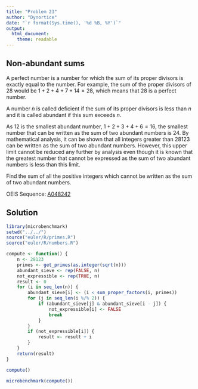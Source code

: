 ```yaml
---
title: "Problem 23"
author: "Dynortice"
date: "`r format(Sys.time(), '%d %B, %Y')`"
output:
  html_document:
    theme: readable
---
```

## Non-abundant sums

A perfect number is a number for which the sum of its proper divisors is exactly equal to the number. For example, the sum of the proper divisors of $28$ would be $1 + 2 + 4 + 7 + 14 = 28$, which means that $28$ is a perfect number.

A number $n$ is called deficient if the sum of its proper divisors is less than $n$ and it is called abundant if this sum exceeds $n$.

As $12$ is the smallest abundant number, $1 + 2 + 3 + 4 + 6 = 16$, the smallest number that can be written as the sum of two abundant numbers is $24$. By mathematical analysis, it can be shown that all integers greater than $28123$ can be written as the sum of two abundant numbers. However, this upper limit cannot be reduced any further by analysis even though it is known that the greatest number that cannot be expressed as the sum of two abundant numbers is less than this limit.

Find the sum of all the positive integers which cannot be written as the sum of two abundant numbers.

OEIS Sequence: [A048242](https://oeis.org/A048242)

## Solution
```r
library(microbenchmark)
setwd("../../")
source("euler/R/primes.R")
source("euler/R/numbers.R")
```
```r
compute <- function() {
    n <- 28123
    primes <- get_primes(as.integer(sqrt(n)))
    abundant_sieve <- rep(FALSE, n)
    not_expressible <- rep(TRUE, n)
    result <- 0
    for (i in seq_len(n)) {
        abundant_sieve[i] <- (i < sum_proper_factors(i, primes))
        for (j in seq_len(i %/% 2)) {
            if (abundant_sieve[j] & abundant_sieve[i - j]) {
                not_expressible[i] <- FALSE
                break
            }
        }
        if (not_expressible[i]) {
            result <- result + i
        }
    }
    return(result)
}
```
```r
compute()
```
```r
microbenchmark(compute())
```